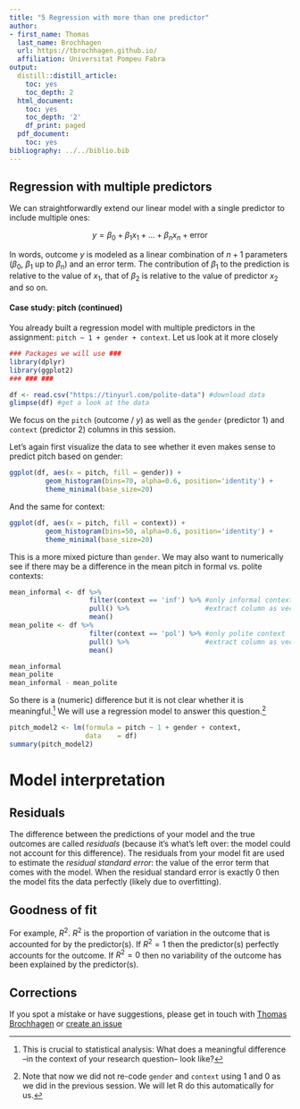```yaml
---
title: "5 Regression with more than one predictor"
author:
- first_name: Thomas
  last_name: Brochhagen
  url: https://tbrochhagen.github.io/
  affiliation: Universitat Pompeu Fabra
output:
  distill::distill_article:
    toc: yes
    toc_depth: 2
  html_document:
    toc: yes
    toc_depth: '2'
    df_print: paged
  pdf_document:
    toc: yes
bibliography: ../../biblio.bib
---
```


## Regression with multiple predictors

We can straightforwardly extend our linear model with a single predictor to include multiple ones:

$$y = \beta_0 + \beta_1 x_1 + ... + \beta_n x_n + \text{error} $$

In words, outcome $y$ is modeled as a linear combination of $n+1$ parameters  ($\beta_0$,  $\beta_1$ up to $\beta_n$) and an error term. The contribution of $\beta_1$ to the prediction is relative to the value of $x_1$, that of $\beta_2$ is relative to the value of predictor $x_2$ and so on. 

#### Case study: pitch (continued)

You already built a regression model with multiple predictors in the assignment: `pitch ~ 1 + gender + context`. Let us look at it more closely

```r
### Packages we will use ###
library(dplyr)
library(ggplot2)
### ### ###

df <- read.csv("https://tinyurl.com/polite-data") #download data
glimpse(df) #get a look at the data
```

We focus on the `pitch` (outcome / $y$) as well as the `gender` (predictor 1) and `context` (predictor 2) columns in this session. 

Let's again first visualize the data to see whether it even makes sense to predict pitch based on gender:

```r
ggplot(df, aes(x = pitch, fill = gender)) +
         geom_histogram(bins=70, alpha=0.6, position='identity') +
         theme_minimal(base_size=20)

```


And the same for context:

```r
ggplot(df, aes(x = pitch, fill = context)) +
         geom_histogram(bins=50, alpha=0.6, position='identity') +
         theme_minimal(base_size=20) 
```
This is a more mixed picture than `gender`. We may also want to numerically see if there may be a difference in the mean pitch in formal vs. polite contexts:


```r
mean_informal <- df %>% 
                    filter(context == 'inf') %>% #only informal context
                    pull() %>%                   #extract column as vector
                    mean()
mean_polite <- df %>% 
                    filter(context == 'pol') %>% #only polite context
                    pull() %>%                   #extract column as vector
                    mean()

mean_informal
mean_polite
mean_informal - mean_polite
```

So there is a (numeric) difference but it is not clear whether it is meaningful.^[This is crucial to statistical analysis: What does a meaningful difference --in the context of your research question-- look like?] We will use a regression model to answer this question.^[Note that now we did not re-code `gender` and `context` using $1$ and $0$ as we did in the previous session. We will let R do this automatically for us.]

```r

pitch_model2 <- lm(formula = pitch ~ 1 + gender + context,
                   data    = df) 
summary(pitch_model2)
```


# Model interpretation

## Residuals
The difference between the predictions of your model and the true outcomes are called *residuals* (because it's what's left over: the model could not account for this difference). The residuals from your model fit are used to estimate the *residual standard error*: the value of the error term that comes with the model. When the residual standard error is exactly $0$ then the model fits the data perfectly (likely due to overfitting). 


## Goodness of fit
For example, $R^2$. $R^2$ is the proportion of variation in the outcome that is accounted for by the predictor(s). If $R^2 = 1$ then the predictor(s) perfectly accounts for the outcome. If $R^2 = 0$ then no variability of the outcome has been explained by the predictor(s).

## Corrections {.appendix}
If you spot a mistake or have suggestions, please get in touch with [Thomas Brochhagen](https://brochhagen.github.io) or [create an issue](https://github.com/metodesempirics/metodesempirics.github.io/issues/new)

